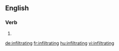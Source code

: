 ==English==

===Verb===
{{head|en|present participle}}

# {{present participle of|infiltrate|lang=en}}

[[de:infiltrating]]
[[fr:infiltrating]]
[[hu:infiltrating]]
[[vi:infiltrating]]
